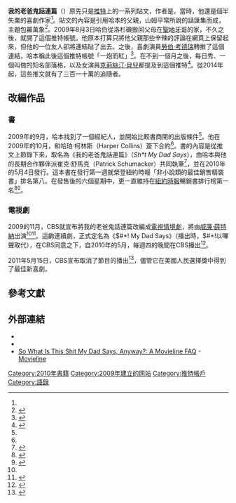 {{NoteTA
|1=zh-tw:貼文;zh-cn:帖子;
|2=zh-tw:連結;zh-cn:链接;
|3=zh-tw:部落格;zh-hk:網誌;zh-cn:博客;
}}
'''我的老爸鬼話連篇'''（{{lang|en|Shit My Dad Says}}）原先只是[[推特|推特]]上的一系列貼文，作者是{{le|賈斯汀·哈伯|Justin Halpern}}。當時，他還是個半失業的喜劇作家<ref name=NYTimes/>。貼文的內容是引用哈本的父親，山姆平常所說的話匯集而成，主題包羅萬象<ref name=Wired>{{cite web | title=Shit My Dad Says: Twitter Got Me a Sitcom Deal | url=http://www.wired.com/underwire/2009/11/shit-my-dad-says/ | work=Wired News | publisher=Condé Nast Digital | last=Hart | first=Hugh | date=2009-11-10 | accessdate=2009-11-15 | archive-date=2013-12-22 | archive-url=https://web.archive.org/web/20131222011715/http://www.wired.com/underwire/2009/11/shit-my-dad-says/ | dead-url=no }}</ref>。2009年8月3日哈伯從洛杉磯搬回父母在[[聖地牙哥|聖地牙哥]]的家，不久之後，就開了這個推特帳號。他原本打算只將他父親那些辛辣的評論在網頁上保留起來，但他的一位友人卻將連結貼了出去。之後，喜劇演員[[勞伯·考德瑞|勞伯·考德瑞]]轉推了這個連結，哈本稱此後這個推特帳號「一炮而紅」<ref>{{cite web|url=http://www.time.com/time/arts/article/0,8599,1990838,00.html|title=Justin Halpern, Author of Sh*t My Dad Says|last=Webley|first=Kayla|date=May 21, 2010|work=[[時代_(雜誌)|Time]]|accessdate=June 28, 2010|archive-date=2013-08-17|archive-url=https://web.archive.org/web/20130817141132/http://www.time.com/time/arts/article/0,8599,1990838,00.html|dead-url=yes}}</ref>。在不到一個月之後，每日秀、一個叫做''{{le|Laughing Squid|Laughing Squid}}''的知名部落格，以及女演員[[克莉絲汀·貝兒|克莉絲汀·貝兒]]都提及到這個推特<ref name=lat09-02-09>{{cite web|url=http://latimesblogs.latimes.com/technology/2009/09/mydadsays-twitter.html|title=When Moving In with Your Parents Can Land You a Book Deal|date=September 2, 2009|last=Milian|first=Mark|work=[[Los_Angeles_Times|Los Angeles Times]]|accessdate=May 18, 2010|archive-date=2021-01-19|archive-url=https://web.archive.org/web/20210119193638/https://latimesblogs.latimes.com/technology/2009/09/mydadsays-twitter.html|dead-url=no}}</ref>。從2014年起，這些推文就有了三百一十萬的追隨者。

==改編作品==

===書===

2009年的9月，哈本找到了一個經紀人，並開始比較書商開的出版條件<ref name=lat09-02-09/>。他在2009年的10月，和哈珀·柯林斯（Harper Collins）簽下合約<ref name=Wired />。書的內容是從推文上節錄下來，取名為《我的老爸鬼話連篇》（''Sh*t My Dad Says''），由哈本與他的長期合作夥伴派崔克·舒馬克（Patrick Schumacker）共同執筆<ref>{{cite web|url=http://www.pastemagazine.com/articles/2009/11/justin-halpern-and-shit-my-dad-says.html|title="Shit My Dad Says" Creator Justin Halpern Talks Book Deal, TV Show|last=Riemer|first=Emily|date=November 12, 2009|work=[[Paste_(magazine)|Paste]]|accessdate=June 28, 2010|archive-date=2016-10-10|archive-url=https://web.archive.org/web/20161010125430/https://www.pastemagazine.com/articles/2009/11/justin-halpern-and-shit-my-dad-says.html|dead-url=no}}</ref>，並在2010年的5月4日發行。這本書在發行第一週就榮登紐約時報「非小說類的最佳銷售精裝書」排名第八。在發售後的六個星期中，更一直維持在[[紐約時報|紐約時報]]暢銷書排行榜第一名<ref name=NYTimes>{{cite web | title=Inside the List | url=http://www.nytimes.com/2010/05/23/books/review/InsideList-t.html?ref=bestseller | work=[[纽约时报|New York Times]] | last=Schuessler | first=Jennifer | date=2010-05-13 | accessdate=2010-05-18 | archive-date=2014-12-08 | archive-url=https://web.archive.org/web/20141208080454/http://www.nytimes.com/2010/05/23/books/review/InsideList-t.html?ref=bestseller | dead-url=no }}</ref><ref>{{cite web|url=http://www.nytimes.com/2010/05/23/books/bestseller/besthardnonfiction.html?ref=bestseller|title=Best Sellers: Hardcover Nonfiction|work=New York Times|date=May 13, 2010|archiveurl=https://www.webcitation.org/5pr37mNEJ?url=http://www.nytimes.com/2010/05/23/books/bestseller/besthardnonfiction.html?ref=bestseller|archivedate=2010-05-20|accessdate=May 19, 2010|dead-url=no}}</ref>。

===電視劇===

2009的11月，CBS就宣布將我的老爸鬼話連篇改編成[[電視情境劇|電視情境劇]]，將由[[威廉·薛特納|威廉·薛特納]]出演<ref name=Wired /><ref>{{cite web | title=Twitter To TV: 'Shit My Dad Says' User Gets CBS Comedy Deal (PHOTOS, NSFW) | url=http://www.huffingtonpost.com/2009/11/10/twitter-to-tv-shit-my-dad_n_352354.html | work=The Huffington Post | author= | date=November 10, 2009 | accessdate=2009-11-15 | archive-date=2017-01-17 | archive-url=https://web.archive.org/web/20170117103439/http://www.huffingtonpost.com/2009/11/10/twitter-to-tv-shit-my-dad_n_352354.html | dead-url=no }}</ref>。這齣連續劇，正式定名為《$#*! My Dad Says》（播出時，$#*!以嗶聲取代），在CBS同意之下，自2010年的5月，每週四的晚間在CBS播出<ref>{{cite web|url=http://www.thefutoncritic.com/news/2010/05/19/cbs-announces-2010-2011-primetime-schedule/20100519cbs01/|title=CBS Announces 2010-2011 Primetime Schedule|work=The Futon Critic|date=2010-05-19|accessdate=2015-11-10|archive-date=2012-09-20|archive-url=https://www.webcitation.org/6Ao5zJBod?url=http://www.thefutoncritic.com/news/2010/05/19/cbs-announces-2010-2011-primetime-schedule/20100519cbs01/|dead-url=no}}</ref>。

2011年5月15日，CBS宣布取消了節目的播出<ref>{{cite web|title=‘The Defenders,’ ‘S#*! My Dad Says,’ and ‘Mad Love’ Canceled By CBS|url=http://tvbythenumbers.zap2it.com/2011/05/15/the-defenders-s-my-dad-says-and-mad-love-canceled-by-cbs/92704/|accessdate=2015-11-11|archive-date=2011-05-18|archive-url=https://web.archive.org/web/20110518025255/http://tvbythenumbers.zap2it.com/2011/05/15/the-defenders-s-my-dad-says-and-mad-love-canceled-by-cbs/92704/|dead-url=yes}}</ref>，儘管它在美國人民選擇獎中得到了最佳新喜劇。

== 參考文獻 ==
{{Reflist|2}}

== 外部連結 ==
*{{Official website|http://shitmydadsays.com/}}
*{{Twitter|Shitmydadsays}}
*[https://web.archive.org/web/20110820070521/http://www.movieline.com/2009/11/so-what-is-this-shit-my-dad-says-anyway-a-movieline-faq.php So What Is This Shit My Dad Says, Anyway?: A Movieline FAQ] - [[Movieline|Movieline]]

[[Category:2010年書籍|Category:2010年書籍]]
[[Category:2009年建立的网站|Category:2009年建立的网站]]
[[Category:推特帳戶|Category:推特帳戶]]
[[Category:語錄|Category:語錄]]